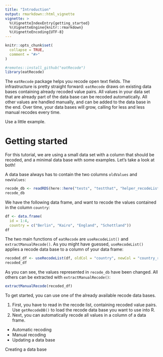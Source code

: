 ```yaml
---
title: "Introduction"
output: rmarkdown::html_vignette
vignette: >
  %\VignetteIndexEntry{getting_started}
  %\VignetteEngine{knitr::rmarkdown}
  %\VignetteEncoding{UTF-8}
---
```


```r
knitr::opts_chunk$set(
  collapse = TRUE,
  comment = "#>"
)
```

```r
#remotes::install_github("eatRecode") 
library(eatRecode)
```

The `eatRecode` package helps you recode open text fields.
The infrastructure is pretty straight forward: `eatRecode` draws on existing data bases containing already recoded value pairs. All values in your data set that are already part of the data base can be recoded automatically. All other values are handled manually, and can be added to the data base in the end. Over time, your data bases will grow, calling for less and less manual recodes every time. 

Use a little example. 

# Getting started

For this tutorial, we are using a small data set with a column that should be recoded, and a minimal data base with some examples. Let's take a look at both! 

A data base always has to contain the two columns `oldValues` and `newValues`:

```r
recode_db <- readRDS(here::here("tests", "testthat", "helper_recodeList.RDS"))
recode_db
```

We have the following data frame, and want to recode the values contained in the column `country`:
```r
df <- data.frame(
  id = 1:4,
  country = c("Berlin", "Kairo", "England", "Schottland"))
df
```



The two main functions of `eatRecode` are `useRecodeList()` and `extractManualRecode()`. As you might have guessed, `useRecodeList()` applies a recode data base to a column of your data frame:

```r
recoded_df <- useRecodeList(df, oldCol = "country", newCol = "country_r", recodeList = recode_db)
recoded_df
```

As you can see, the values represented in `recode_db` have been changed. All others can be extracted with `extractManualRecode()`:

```r
extractManualRecode(recoded_df)
```




To get started, you can use one of the already available recode data bases. 

1. First, you have to read in the recode list, containing recoded value pairs. Use `getRecodeDB()` to load the recode data base you want to use into R. 
1. Next, you can automatically recode all values in a column of a data frame. 


- Automatic recoding
- Manual recoding
- Updating a data base

Creating a data base
 

